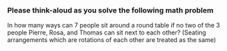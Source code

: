 ### Please think-aloud as you solve the following math problem

In how many ways can 7 people sit around a round table if no two of the 3 people Pierre, Rosa, and Thomas can sit next to each other? (Seating arrangements which are rotations of each other are treated as the same)
